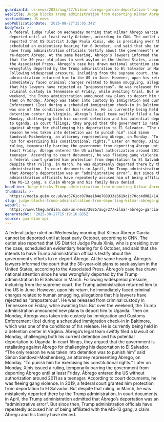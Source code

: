 ```yaml
---
guardianId: us-news/2025/aug/27/kilmar-abrego-garcia-deportation-trump-asylum
webTitle: Judge blocks Trump administration from deporting Kilmar Ábrego García again
sectionName: US news
webPublicationDate: '2025-08-27T15:05:34Z'
bodyText: >-
  A federal judge ruled on Wednesday morning that Kilmar Ábrego García cannot be
  deported until at least early October, according to CNN. The outlet also
  reported that US District Judge Paula Xinis, who is presiding over the case,
  scheduled an evidentiary hearing for 6 October, and said that she intends to
  have Trump administration officials testify about the government’s efforts to
  re-deport Ábrego. At the same hearing, Ábrego’s lawyers informed the court
  that the 30-year-old plans to seek asylum in the United States, according to
  the Associated Press. Ábrego’s case has drawn national attention since he was
  wrongfully deported by the Trump administration to El Salvador in March.
  Following widespread pressure, including from the supreme court, the Trump
  administration returned him to the US in June. However, upon his return, he
  immediately faced criminal charges related to human smuggling, allegations
  that his lawyers have rejected as “preposterous”. He was released from
  criminal custody in Tennessee on Friday, while awaiting trial. But over the
  weekend, the Trump administration announced new plans to deport him to Uganda.
  Then on Monday, Ábrego was taken into custody by Immigration and Customs
  Enforcement (Ice) during a scheduled immigration check-in in Baltimore, which
  was one of the conditions of his release. He is currently being held in a
  detention center in Virginia. Ábrego’s legal team swiftly filed a lawsuit on
  Monday, challenging both his current detention and his potential deportation
  to Uganda. In court filings, they argued that the government is retaliating
  against Ábrego for challenging his deportation to El Salvador. “The only
  reason he was taken into detention was to punish him” said Simon
  Sandoval-Moshenberg, an attorney representing Ábrego, on Monday. “To punish
  him for exercising his constitutional rights.” Later on Monday, Xinis issued a
  ruling, temporarily barring the government from deporting Ábrego until at
  least Friday. Ábrego entered the US without authorization around 2011 as a
  teenager. According to court documents, he was fleeing gang violence. In 2019,
  a federal court granted him protection from deportation to El Salvador. But
  despite that ruling, in March, he was mistakenly deported there by the Trump
  administration. In court documents in April, the Trump administration admitted
  that Ábrego’s deportation was an “administrative error”. But since then, Trump
  administration officials have repeatedly accused him of being affiliated with
  the MS-13 gang, a claim Ábrego and his family have denied.
headline: Judge blocks Trump administration from deporting Kilmar Ábrego García again
thumbnail: >-
  https://media.guim.co.uk/ac5761cc070ae1b4e708933e5619c1c70cc4d082/14_0_2915_2333/500.jpg
slug: judge-blocks-trump-administration-from-deporting-kilmar-abrego-garcia-again
webUrl: >-
  https://www.theguardian.com/us-news/2025/aug/27/kilmar-abrego-garcia-deportation-trump-asylum
generatedAt: '2025-08-27T15:19:16.885Z'
source: guardian-api
---
```

A federal judge ruled on Wednesday morning that Kilmar Ábrego García cannot be deported until at least early October, according to CNN. The outlet also reported that US District Judge Paula Xinis, who is presiding over the case, scheduled an evidentiary hearing for 6 October, and said that she intends to have Trump administration officials testify about the government’s efforts to re-deport Ábrego. At the same hearing, Ábrego’s lawyers informed the court that the 30-year-old plans to seek asylum in the United States, according to the Associated Press. Ábrego’s case has drawn national attention since he was wrongfully deported by the Trump administration to El Salvador in March. Following widespread pressure, including from the supreme court, the Trump administration returned him to the US in June. However, upon his return, he immediately faced criminal charges related to human smuggling, allegations that his lawyers have rejected as “preposterous”. He was released from criminal custody in Tennessee on Friday, while awaiting trial. But over the weekend, the Trump administration announced new plans to deport him to Uganda. Then on Monday, Ábrego was taken into custody by Immigration and Customs Enforcement (Ice) during a scheduled immigration check-in in Baltimore, which was one of the conditions of his release. He is currently being held in a detention center in Virginia. Ábrego’s legal team swiftly filed a lawsuit on Monday, challenging both his current detention and his potential deportation to Uganda. In court filings, they argued that the government is retaliating against Ábrego for challenging his deportation to El Salvador. “The only reason he was taken into detention was to punish him” said Simon Sandoval-Moshenberg, an attorney representing Ábrego, on Monday. “To punish him for exercising his constitutional rights.” Later on Monday, Xinis issued a ruling, temporarily barring the government from deporting Ábrego until at least Friday. Ábrego entered the US without authorization around 2011 as a teenager. According to court documents, he was fleeing gang violence. In 2019, a federal court granted him protection from deportation to El Salvador. But despite that ruling, in March, he was mistakenly deported there by the Trump administration. In court documents in April, the Trump administration admitted that Ábrego’s deportation was an “administrative error”. But since then, Trump administration officials have repeatedly accused him of being affiliated with the MS-13 gang, a claim Ábrego and his family have denied.
